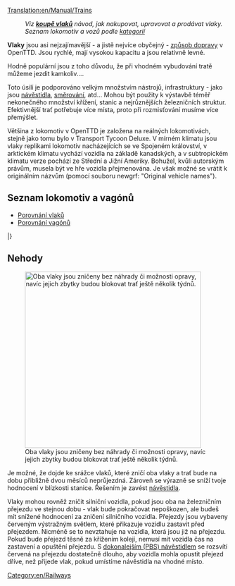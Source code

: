 [[Translation:en/Manual/Trains]]
{{cs/Překlad|origin= Trains
|from  = en
|to    = cs
|Percentage = 80
}}{{cs/Obsah}}
:''Viz '''[[en/Manual/Buying trains|koupě vlaků]]''' návod, jak nakupovat, upravovat a prodávat vlaky.''
:''Seznam lokomotiv a vozů podle [[:Category:en/Trains|kategorií]]''

'''Vlaky''' jsou asi nejzajímavější - a jistě nejvíce obyčejný - [[en/Manual/Vehicles| způsob dopravy]] v OpenTTD. Jsou rychlé, mají vysokou kapacitu a jsou relativně levné.

Hodně populární jsou z toho důvodu, že při vhodném vybudování tratě můžeme jezdit kamkoliv....

Toto úsilí je podporováno velkým množstvím nástrojů, infrastruktury - jako jsou [[cs/Manual/Signály|návěstidla]], [[cs/Manual/Směrování|směrování]], atd...  Mohou být použity k výstavbě téměř nekonečného množství křížení, stanic a nejrůznějších železničních struktur. Efektivnější trať potřebuje více místa, proto při rozmisťování musíme více přemýšlet.

Většina z lokomotiv v OpenTTD je založena na reálných lokomotivách, stejně jako tomu bylo v Transport Tycoon Deluxe. V mírném klimatu jsou vlaky replikami lokomotiv nacházejících se ve Spojeném království, v arktickém klimatu vychází vozidla na základě kanadských, a v subtropickém klimatu verze pochází ze Střední a Jižní Ameriky. Bohužel, kvůli autorským právům, musela být ve  hře vozidla přejmenována. Je však možné se vrátit k originálním názvům (pomocí souboru newgrf: "Original vehicle names").

==Seznam lokomotiv a vagónů==

* [[en/Manual/Base Set/Trains/Train Comparison|Porovnání vlaků]]
* [[en/Manual/Base Set/Trains/Carriages Comparison|Porovnání vagónů]]

{{en/VehicleTable/Start}}
{{en/VehicleTable/Header|Parní}}
{{en/VehicleTable/Row|
*[[File:en/Kirbypaultank.png|Kirby Paul Tank Engine]] [[en/Manual/Base Set/Trains/Kirby Paul Tank]]
*[[File:en/Chaneyjubilee.png|Chaney "Jubilee" Engine]] [[en/Manual/Base Set/Trains/Chaney "Jubilee"]]
*[[File:en/Ginzua4.png|Ginzu "A4" Engine]] [[en/Manual/Base Set/Trains/Ginzu "A4"]]
*[[File:en/Sh8p.png|SH "8P" Engine]] [[en/Manual/Base Set/Trains/SH "8P"]]
|
*[[File:en/Wills280.png|Wills 2-8-0 Engine]] [[en/Manual/Base Set/Trains/Wills 2-8-0]]
|
*[[File:en/Wills280.png|Wills 2-8-0 Engine]] [[en/Manual/Base Set/Trains/Wills 2-8-0]]
|
*[[File:en/Powernautchoochoo.png|Ploddyphut Choo-Choo Engine]] [[en/Manual/Base Set/Trains/Ploddyphut Choo-Choo]]
*[[File:en/Ploddyphutchoochoo.png|Powernaut Choo-Choo Engine]] [[en/Manual/Base Set/Trains/Powernaut Choo-Choo]]
*[[File:en/Mightymoverchoochoo.png|Might Mover Choo-Choo Engine]] [[en/Manual/Base Set/Trains/Mightymover Choo-Choo]]
}}
{{en/VehicleTable/Header|Dieselové}}
{{en/VehicleTable/Row|
*[[File:en/Manleymoreldmu.png|Manley-Morel DMU Engine]] [[en/Manual/Base Set/Trains/Manley-Morel DMU]]
*[[File:en/Shhendry25.png|SH/Hendry "25" Engine]] [[en/Manual/Base Set/Trains/SH∕Hendry "25"]]
*[[File:en/Floss47.png|Floss "47" Engine]] [[en/Manual/Base Set/Trains/Floss "47"]]
*[[File:en/Uu37.png|UU "37" Engine]] [[en/Manual/Base Set/Trains/UU "37"]]
*[[File:en/Sh125.png|SH "125" Engine]] [[en/Manual/Base Set/Trains/SH "125"]]
*[[File:en/Dash.png|"Dash" Engine]] [[en/Manual/Base Set/Trains/Dash|"Dash"]]
|
*[[File:en/Mjs250.png|MJS 250 Engine]] [[en/Manual/Base Set/Trains/MJS250]]
*[[File:en/Kelling3100.png|Kelling 3100 Engine]] [[en/Manual/Base Set/Trains/Kelling 3100]]
*[[File:en/Cs4000.png|CS4000 Engine]] [[en/Manual/Base Set/Trains/CS4000]]
*[[File:en/Cs2400.png|CS2400 Engine]] [[en/Manual/Base Set/Trains/CS2400]]
*[[File:en/Mjs1000.png|MJS 1000 Engine]] [[en/Manual/Base Set/Trains/MJS 1000]]
*[[File:en/Centennial.png|Centennial Engine]] [[en/Manual/Base Set/Trains/Centennial]]
*[[File:en/Turnerturbo.png|Turner Turbo]] [[en/Manual/Base Set/Trains/Turner Turbo]]
|
*[[File:en/Mjs250.png|MJS 250 Engine]] [[en/Manual/Base Set/Trains/MJS250]]
*[[File:en/Kelling3100.png|Kelling 3100 Engine]] [[en/Manual/Base Set/Trains/Kelling 3100]]
*[[File:en/Cs4000.png|CS4000 Engine]] [[en/Manual/Base Set/Trains/CS4000]]
*[[File:en/Cs2400.png|CS2400 Engine]] [[en/Manual/Base Set/Trains/CS2400]]
*[[File:en/Mjs1000.png|MJS 1000 Engine]] [[en/Manual/Base Set/Trains/MJS 1000]]
*[[File:en/Centennial.png|Centennial Engine]] [[en/Manual/Base Set/Trains/Centennial]]
*[[File:en/Turnerturbo.png|Turner Turbo]] [[en/Manual/Base Set/Trains/Turner Turbo]]
|
*[[File:en/Ploddyphutdiesel.png|Ploddyphut Diesel]] [[en/Manual/Base Set/Trains/Ploddyphut Diesel]]
*[[File:en/Powernautdiesel.png|Powernaut Diesel]] [[en/Manual/Base Set/Trains/Powernaut Diesel]]
}}
{{en/VehicleTable/Header|Elektrické}}
{{en/VehicleTable/Row|
*[[File:en/Sh30.png|SH "30" Engine]] [[en/Manual/Base Set/Trains/SH "30"]]
*[[File:en/Sh40.png|SH "40" Engine]] [[en/Manual/Base Set/Trains/SH "40"]]
*[[File:en/Tim.png|"T.I.M" Engine]] [[en/Manual/Base Set/Trains/T.I.M.|"T.I.M."]]
*[[File:en/Asiastar.png|"Asiastar" Engine]] [[en/Manual/Base Set/Trains/AsiaStar|"AsiaStar"]]
|
None
|
None
|
None
}}
{{en/VehicleTable/Header|Monorail}}
{{en/VehicleTable/Row|
*[[File:en/X2001.png|X2001 Monorail Engine]] [[en/Manual/Base Set/Trains/X2001|'X2001']]
*[[File:en/Millenniumz1.png|Milennium 'Z1' Monorail Engine]] [[en/Manual/Base Set/Trains/Millennium Z1|'Millennium Z1']]
|
*[[File:en/X2001.png|X2001 Monorail Engine]] [[en/Manual/Base Set/Trains/X2001|'X2001']]
*[[File:en/Millenniumz1.png|Milennium 'Z1' Monorail Engine]] [[en/Manual/Base Set/Trains/Millennium Z1|'Millennium Z1']]
|
*[[File:en/X2001.png|X2001 Monorail Engine]] [[en/Manual/Base Set/Trains/X2001|'X2001']]
*[[File:en/Millenniumz1.png|Milennium 'Z1' Monorail Engine]] [[en/Manual/Base Set/Trains/Millennium Z1|'Millennium Z1']]
|
*[[File:en/Wizzowowz99.png|Wizzowow 'Z99' Monorail Engine]] [[en/Manual/Base Set/Trains/Wizzowow Z99]]
}}
{{en/VehicleTable/Header|MagLev}}
{{en/VehicleTable/Row|
*[[File:en/Lev1leviathan.png|MagLev Engine 1: Leviathan]] [[en/Manual/Base Set/Trains/Lev1 'Leviathan']]
*[[File:en/Lev2cyclops.png|MagLev Engine 2: Cyclops]] [[en/Manual/Base Set/Trains/Lev2 'Cyclops']]
*[[File:en/Lev3pegasus.png|MagLev Engine 3: Pegasus]] [[en/Manual/Base Set/Trains/Lev3 'Pegasus']]
*[[File:en/Lev4chimaerarhead.png|MagLev Engine 4: Chimaera (front)]] [[en/Manual/Base Set/Trains/Lev4 'Chimaera']]
|
*[[File:en/Lev1leviathan.png|MagLev Engine 1: Leviathan]] [[en/Manual/Base Set/Trains/Lev1 'Leviathan']]
*[[File:en/Lev2cyclops.png|MagLev Engine 2: Cyclops]] [[en/Manual/Base Set/Trains/Lev2 'Cyclops']]
*[[File:en/Lev3pegasus.png|MagLev Engine 3: Pegasus]] [[en/Manual/Base Set/Trains/Lev3 'Pegasus']]
*[[File:en/Lev4chimaerarhead.png|MagLev Engine 4: Chimaera (front)]] [[en/Manual/Base Set/Trains/Lev4 'Chimaera']]
|
*[[File:en/Lev1leviathan.png|MagLev Engine 1: Leviathan]] [[en/Manual/Base Set/Trains/Lev1 'Leviathan']]
*[[File:en/Lev2cyclops.png|MagLev Engine 2: Cyclops]] [[en/Manual/Base Set/Trains/Lev2 'Cyclops']]
*[[File:en/Lev3pegasus.png|MagLev Engine 3: Pegasus]] [[en/Manual/Base Set/Trains/Lev3 'Pegasus']]
*[[File:en/Lev4chimaerarhead.png|MagLev Engine 4: Chimaera (front)]] [[en/Manual/Base Set/Trains/Lev4 'Chimaera']]
|
*[[File:en/Wizzowowrocketeer.png|Toyland Wizzowow Rocketeer]] [[en/Manual/Base Set/Trains/Wizzowow Rocketeer]]
}}
{{en/VehicleTable/Header|Vagóny}}
{{en/VehicleTable/Row|
*[[File:en/Passengercarriage.png|Standard Passenger Carriage]] [[en/Manual/Base Set/Trains/Passenger Carriage]]
*[[File:en/Mailvan.png|Standard Mail Van]] [[en/Manual/Base Set/Trains/Mail Van]]
*[[File:en/Coaltruck.png|Standard Coal Truck]] [[en/Manual/Base Set/Trains/Coal Car]]
*[[File:en/Oiltanker.png|Standard Oil Tanker]] [[en/Manual/Base Set/Trains/Oil Tanker]]
*[[File:en/Livestockvan.png|Standard Livestock Van]] [[en/Manual/Base Set/Trains/Livestock Van]]
*[[File:en/Goodsvan.png|Standard Goods Van]] [[en/Manual/Base Set/Trains/Goods Van]]
*[[File:en/Grainhopper.png|Standard Grain Hopper]] [[en/Manual/Base Set/Trains/Grain Hopper]]
*[[File:en/Woodtruck.png|Standard Wood Truck]] [[en/Manual/Base Set/Trains/Wood Truck]]
*[[File:en/Ironorehopper.png|Standard Iron Ore Hopper]] [[en/Manual/Base Set/Trains/Iron Ore Hopper]]
*[[File:en/Steeltruck.png|Standard Steel Truck]] [[en/Manual/Base Set/Trains/Steel Truck]]
*[[File:en/Armouredvan.png|Standard Armoured Van]] [[en/Manual/Base Set/Trains/Armoured Van]]
|
*[[File:en/Passengercarriagex.png|Tropical and Sub-arctic Passenger Carriage]] [[en/Manual/Base Set/Trains/Passenger Carriage]]
*[[File:en/Mailvan.png|Standard Mail Van]] [[en/Manual/Base Set/Trains/Mail Van]]
*[[File:en/Coaltruck.png|Standard Coal Truck]] [[en/Manual/Base Set/Trains/Coal Car]]
*[[File:en/Oiltanker.png|Standard Oil Tanker]] [[en/Manual/Base Set/Trains/Oil Tanker]]
*[[File:en/Livestockvan.png|Standard Livestock Van]] [[en/Manual/Base Set/Trains/Livestock Van]]
*[[File:en/Goodsvan.png|Standard Goods Van]] [[en/Manual/Base Set/Trains/Goods Van]]
*[[File:en/Grainhopper.png|Standard Grain Hopper]] [[en/Manual/Base Set/Trains/Grain Hopper]]
*[[File:en/Woodtruck.png|Standard Wood Truck]] [[en/Manual/Base Set/Trains/Wood Truck]]
*[[File:en/Armouredvan.png|Standard Armoured Van]] [[en/Manual/Base Set/Trains/Armoured Van]]
*[[File:en/Foodvan.png|Tropical and Sub-arctic Food Van]] [[en/Manual/Base Set/Trains/Food Van]]
*[[File:en/Papertruck.png|Tropical and Sub-arctic Paper Truck]] [[en/Manual/Base Set/Trains/Paper Truck]]
|
*[[File:en/Passengercarriagex.png|Tropical and Sub-arctic Passenger Carriage]] [[en/Manual/Base Set/Trains/Passenger Carriage]]
*[[File:en/Mailvan.png|Standard Mail Van]] [[en/Manual/Base Set/Trains/Mail Van]]
*[[File:en/Oiltanker.png|Standard Oil Tanker]] [[en/Manual/Base Set/Trains/Oil Tanker]]
*[[File:en/Goodsvan.png|Standard Goods Van]] [[en/Manual/Base Set/Trains/Goods Van]]
*[[File:en/Grainhopper.png|Standard Grain Hopper]] [[en/Manual/Base Set/Trains/Grain Hopper]]
*[[File:en/Woodtruck.png|Standard Wood Truck]] [[en/Manual/Base Set/Trains/Wood Truck]]
*[[File:en/Armouredvan.png|Standard Armoured Van]] [[en/Manual/Base Set/Trains/Armoured Van]]
*[[File:en/Foodvan.png|Tropical and Sub-arctic Food Van]] [[en/Manual/Base Set/Trains/Food Van]]
*[[File:en/Copperorehopper.png|Tropical Copper Ore Hopper]] [[en/Manual/Base Set/Trains/Copper Ore Hopper]]
*[[File:en/Watertanker.png|Tropical Water Tanker]] [[en/Manual/Base Set/Trains/Water Tanker]]
*[[File:en/Fruittruck.png|Tropical Fruit Truck]] [[en/Manual/Base Set/Trains/Fruit Truck]]
*[[File:en/Rubbertruck.png|Tropcial Rubber Truck]] [[en/Manual/Base Set/Trains/Rubber Truck]]
|
*[[File:en/Passengercarriagetoyland.png|Standard Passenger Carriage]] [[en/Manual/Base Set/Trains/Passenger Carriage]]
*[[File:en/Mailvanx.png|Standard Mail Van]] [[en/Manual/Base Set/Trains/Mail Van]]
*[[File:en/Sugartruck.png|Toyland Sugar Truck]] [[en/Manual/Base Set/Trains/Sugar Truck]]
*[[File:en/Candyflosshopper.png|Toyland Candyfloss Hopper]] [[en/Manual/Base Set/Trains/Candyfloss Hopper]]
*[[File:en/Toffeehopper.png|Toyland Toffee Hopper]] [[en/Manual/Base Set/Trains/Toffee Hopper]]
*[[File:en/Bubblevan.png|Toyland Bubble Van]] [[en/Manual/Base Set/Trains/Bubble Van]]
*[[File:en/Colatanker.png|Toyland Cola Tanker]] [[en/Manual/Base Set/Trains/Cola Tanker]]
*[[File:en/Sweetvan.png|Toyland Sweet Van]] [[en/Manual/Base Set/Trains/Sweet Van]]
*[[File:en/Toyvan.png|Toyland Toy Van]] [[en/Manual/Base Set/Trains/Toy Van]]
*[[File:en/Batterytruck.png|Toyland Battery Truck]] [[en/Manual/Base Set/Trains/Battery Truck]]
*[[File:en/Fuzzydrinktruck.png|Toyland Fuzzy Drink Truck]] [[en/Manual/Base Set/Trains/Fizzy Drink Truck]]
*[[File:en/Plastictruck.png|Toyland Plastic Truck]] [[en/Manual/Base Set/Trains/Plastic Truck]]
}}
|}

==Nehody==

[[File:cs/ZnicenyVlak.png|thumb|400px|Oba vlaky jsou zničeny bez náhrady či možnosti opravy, navíc jejich zbytky budou blokovat trať ještě několik týdnů.]]

Je možné, že dojde ke srážce vlaků, které zničí oba vlaky a trať bude na dobu přibližně dvou měsíců neprůjezdná. Zároveň se výrazně se sníží tvoje hodnocení v blízkosti stanice. Řešením je zavést [[cs/Manual/Signály|návěstidla]].

Vlaky mohou rovněž zničit silniční vozidla, pokud jsou oba na železničním přejezdu ve stejnou dobu - vlak bude pokračovat nepoškozen, ale budeš mít snížené hodnocení za zničení silničního vozidla. Přejezdy jsou vybaveny červeným výstražným světlem, které přikazuje vozidlu zastavit před přejezdem. Nicméně se to nevztahuje na vozidla, která jsou již na přejezdu. Pokud bude přejezd těsně za křížením kolejí, nemusí mít vozidla čas na zastavení a opuštění přejezdu. S [[cs/Manual/Signály#Dokonalejší (PBS) návěstidlo | dokonalejším (PBS) návěstidlem]] se rozsvítí červená na přejezdu dostatečně dlouho, aby vozidla mohla opustit přejezd dříve, než přijede vlak, pokud umístíme návěstidla na vhodné místo.

[[Category:en/Railways]]